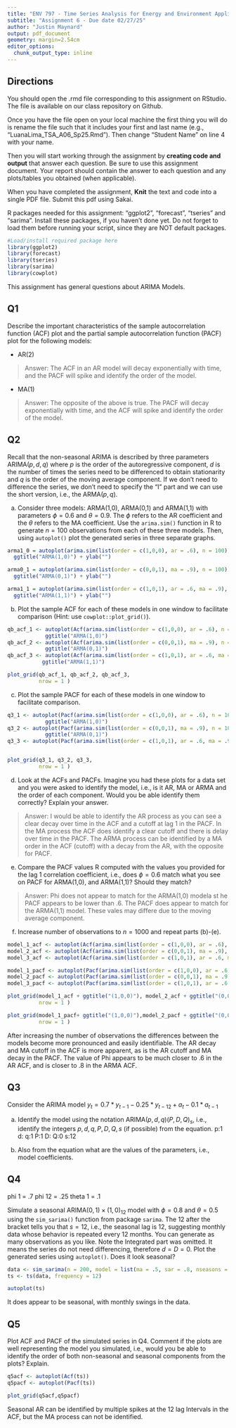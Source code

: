 ```yaml
---
title: "ENV 797 - Time Series Analysis for Energy and Environment Applications | Spring 2025"
subtitle: "Assignment 6 - Due date 02/27/25"
author: "Justin Maynard"
output: pdf_document
geometry: margin=2.54cm
editor_options: 
  chunk_output_type: inline
---
```


## Directions

You should open the .rmd file corresponding to this assignment on RStudio. The file is available on our class repository on Github.

Once you have the file open on your local machine the first thing you will do is rename the file such that it includes your first and last name (e.g., "LuanaLima_TSA_A06_Sp25.Rmd"). Then change "Student Name" on line 4 with your name.

Then you will start working through the assignment by **creating code and output** that answer each question. Be sure to use this assignment document. Your report should contain the answer to each question and any plots/tables you obtained (when applicable).

When you have completed the assignment, **Knit** the text and code into a single PDF file. Submit this pdf using Sakai.

R packages needed for this assignment: "ggplot2", "forecast", "tseries" and "sarima". Install these packages, if you haven't done yet. Do not forget to load them before running your script, since they are NOT default packages.

```r
#Load/install required package here
library(ggplot2)
library(forecast)
library(tseries)
library(sarima)
library(cowplot)
```

This assignment has general questions about ARIMA Models.

## Q1

Describe the important characteristics of the sample autocorrelation function (ACF) plot and the partial sample autocorrelation function (PACF) plot for the following models:

* AR(2)

> Answer: The ACF in an AR model will decay exponentially with time, and the PACF will spike and identify the order of the model.

* MA(1)

> Answer: The opposite of the above is true. The PACF will decay exponentially with time, and the ACF will spike and identify the order of the model.

## Q2

Recall that the non-seasonal ARIMA is described by three parameters ARIMA$(p,d,q)$ where $p$ is the order of the autoregressive component, $d$ is the number of times the series need to be differenced to obtain stationarity and $q$ is the order of the moving average component. If we don't need to difference the series, we don't need to specify the "I" part and we can use the short version, i.e., the ARMA$(p,q)$.

(a) Consider three models: ARMA(1,0), ARMA(0,1) and ARMA(1,1) with parameters $\phi=0.6$ and $\theta= 0.9$. The $\phi$ refers to the AR coefficient and the $\theta$ refers to the MA coefficient. Use the `arima.sim()` function in R to generate $n=100$ observations from each of these three models. Then, using `autoplot()` plot the generated series in three separate graphs.

```r

arma1_0 = autoplot(arima.sim(list(order = c(1,0,0), ar = .6), n = 100)) +
  ggtitle("ARMA(1,0)") + ylab("")

arma0_1 = autoplot(arima.sim(list(order = c(0,0,1), ma = .9), n = 100)) + 
  ggtitle("ARMA(0,1)") + ylab("")

arma1_1 = autoplot(arima.sim(list(order = c(1,0,1), ar = .6, ma = .9), n = 100)) +
  ggtitle("ARMA(1,1)") + ylab("")

```

(b) Plot the sample ACF for each of these models in one window to facilitate comparison (Hint: use `cowplot::plot_grid()`).


```r

qb_acf_1 <- autoplot(Acf(arima.sim(list(order = c(1,0,0), ar = .6), n = 100))) +
            ggtitle("ARMA(1,0)")
qb_acf_2 <- autoplot(Acf(arima.sim(list(order = c(0,0,1), ma = .9), n = 100))) + 
            ggtitle("ARMA(0,1)")
qb_acf_3 <- autoplot(Acf(arima.sim(list(order = c(1,0,1), ar = .6, ma = .9), n = 100))) +
           ggtitle("ARMA(1,1)")
```


```r
plot_grid(qb_acf_1, qb_acf_2, qb_acf_3,
          nrow = 1 )
```


(c) Plot the sample PACF for each of these models in one window to facilitate comparison.

```r

q3_1 <- autoplot(Pacf(arima.sim(list(order = c(1,0,0), ar = .6), n = 100))) +
            ggtitle("ARMA(1,0)")
q3_2 <- autoplot(Pacf(arima.sim(list(order = c(0,0,1), ma = .9), n = 100))) +
            ggtitle("ARMA(0,1)")
q3_3 <- autoplot(Pacf(arima.sim(list(order = c(1,0,1), ar = .6, ma = .9), n = 100))) + ggtitle("ARMA(1,1)")



```

```r
plot_grid(q3_1, q3_2, q3_3,
          nrow = 1 )
```


(d) Look at the ACFs and PACFs. Imagine you had these plots for a data set and you were asked to identify the model, i.e., is it AR, MA or ARMA and the order of each component. Would you be able identify them correctly? Explain your answer.

> Answer: I would be able to identify the AR process as you can see a clear decay over time in the ACF and a cutoff at lag 1 in the PACF. In the MA process the ACF does identify a clear cutoff and there is delay over time in the PACF. The ARMA process can be identified by a MA order in the ACF (cutoff) with a decay from the AR, with the opposite for PACF.


(e) Compare the PACF values R computed with the values you provided for the lag 1 correlation coefficient, i.e., does $\phi=0.6$ match what you see on PACF for ARMA(1,0), and ARMA(1,1)? Should they match?

> Answer: Phi does not appear to match for the ARMA(1,0) modela st he PACF appears to be lower than .6. The PACF does appear to match for the ARMA(1,1) model. These vales may differe due to the moving average component.

(f) Increase number of observations to $n=1000$ and repeat parts (b)-(e).

```r
model_1_acf <- autoplot(Acf(arima.sim(list(order = c(1,0,0), ar = .6), n = 1000)))
model_2_acf <- autoplot(Acf(arima.sim(list(order = c(0,0,1), ma = .9), n = 1000)))
model_3_acf <- autoplot(Acf(arima.sim(list(order = c(1,0,1), ar = .6, ma = .9), n = 1000)))

model_1_pacf <- autoplot(Pacf(arima.sim(list(order = c(1,0,0), ar = .6), n = 1000)))
model_2_pacf <- autoplot(Pacf(arima.sim(list(order = c(0,0,1), ma = .9), n = 1000)))
model_3_pacf <- autoplot(Pacf(arima.sim(list(order = c(1,0,1), ar = .6, ma = .9), n = 1000)))

```


```r
plot_grid(model_1_acf + ggtitle("(1,0,0)"), model_2_acf + ggtitle("(0,0,1)") + ylab(""), model_3_acf + ggtitle("(1,0,1)") + ylab(""),
          nrow = 1 )
```
```r
plot_grid(model_1_pacf+ ggtitle("(1,0,0)"),model_2_pacf + ggtitle("(0,0,1)")+ ylab(""),model_3_pacf  + ggtitle("(1,0,1)")+ ylab(""),
          nrow = 1 )
```


After increasing the number of observations the differences between the models become more pronounced and easily identifiable. The AR decay and MA cutoff in the ACF is more apparent, as is the AR cutoff and MA decay in the PACF. The value of Phi appears to be much closer to .6 in the AR ACF, and is closer to .8 in the ARMA ACF.

## Q3

Consider the ARIMA model $y_t=0.7*y_{t-1}-0.25*y_{t-12}+a_t-0.1*a_{t-1}$

(a) Identify the model using the notation ARIMA$(p,d,q)(P,D,Q)_ s$, i.e., identify the integers $p,d,q,P,D,Q,s$ (if possible) from the equation.
p:1
d:
q:1
P:1
D:
Q:0
s:12

(b) Also from the equation what are the values of the parameters, i.e., model coefficients.

## Q4
phi 1 = .7
phi 12 = .25
theta 1 = .1

Simulate a seasonal ARIMA$(0, 1)\times(1, 0)_{12}$ model with $\phi =0 .8$ and $\theta = 0.5$ using the `sim_sarima()` function from package `sarima`. The $12$ after the bracket tells you that $s=12$, i.e., the seasonal lag is 12, suggesting monthly data whose behavior is repeated every 12 months. You can generate as many observations as you like. Note the Integrated part was omitted. It means the series do not need differencing, therefore $d=D=0$. Plot the generated
series using `autoplot()`. Does it look seasonal?

```r
data <- sim_sarima(n = 200, model = list(ma = .5, sar = .8, nseasons = 12))
ts <- ts(data, frequency = 12)

autoplot(ts)

```
It does appear to be seasonal, with monthly swings in the data.


## Q5

Plot ACF and PACF of the simulated series in Q4. Comment if the plots are well representing the model you simulated, i.e., would you be able to identify the order of both non-seasonal and seasonal components from the plots? Explain.

```r
q5acf <- autoplot(Acf(ts))
q5pacf <- autoplot(Pacf(ts))
```


```r
plot_grid(q5acf,q5pacf)
```

Seasonal AR can be identified by multiple spikes at the 12 lag lntervals in the ACF, but the MA process can not be identified.
